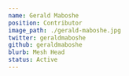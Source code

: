 ---
name: Gerald Maboshe
position: Contributor
image_path: ./gerald-maboshe.jpg
twitter: geraldmaboshe
github: geraldmaboshe
blurb: Mesh Head
status: Active
---
